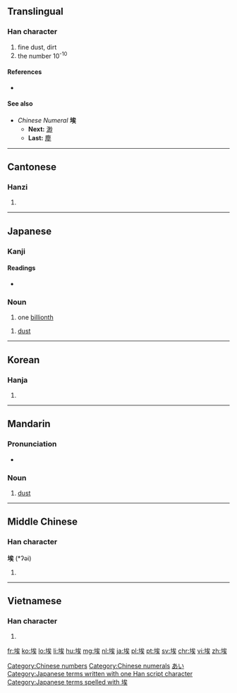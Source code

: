 ==Translingual==

===Han character===
{{Han char|rn=32|rad=土|as=07|sn=10|four=4313<sub>4</sub>|canj=土戈人大 (GIOK)}}

# fine dust, dirt
# the number 10<sup>-10</sup>

====References====
* {{Han ref|kx=0229.190|dkj=05107|dj=0465.090|hdz=10447.150|uh=57C3|ud=22467|bh=AE4A|bd=44618}}

====See also====
* ''Chinese Numeral'' '''埃'''
** '''Next:''' [[渺]]
** '''Last:''' [[塵]]

[[Category:Chinese numbers]]
[[Category:Chinese numerals]]

----

==Cantonese==

===Hanzi===
{{yue-hanzi|jyut=|y=oi1}}

# {{defn|lang=yue|sort=土07}}

----

==Japanese==

===Kanji===
{{ja-kanji|grade=|rs=土07}}

====Readings====
* {{ja-readings|on=[[あい]] (ai)|kun=[[ちり]] (chiri), [[ほこり]] (hokori)}}

===Noun===
{{ja-noun|k|hira=あい|rom=ai}} 

# one [[billionth]]

{{ja-noun|k|hira=ほこり|rom=hokori}}

# [[dust]]

[[Category:Japanese numbers|あい]]
[[Category:Japanese terms written with one Han script character]]
[[Category:Japanese terms spelled with 埃]]
----

==Korean==

===Hanja===
{{ko-hanja|hangeul=애|rv=ae|mr=ae}}

# {{defn|lang=ko|sort=土07}}

----

==Mandarin==

===Pronunciation===
* {{IPA|[ ai˥˥ ]|lang=cmn}}

===Noun===
{{cmn-noun|ts|pin=āi|pint=ai1|rs=土07}}

# [[dust]]

----

==Middle Chinese==

===Han character===
'''埃''' (*ʔəi)<!--note: asterisk indicates that this character appears more than four times in the Tang Dynasty corpus of literature-->

# {{defn|lang=zhx-mid|sort=土07}}

----

==Vietnamese==

===Han character===
{{vi-hantu|[[ai]]|rs=土07}}

# {{defn|lang=vi|sort=土07}}

[[fr:埃]]
[[ko:埃]]
[[lo:埃]]
[[li:埃]]
[[hu:埃]]
[[mg:埃]]
[[nl:埃]]
[[ja:埃]]
[[pl:埃]]
[[pt:埃]]
[[sv:埃]]
[[chr:埃]]
[[vi:埃]]
[[zh:埃]]